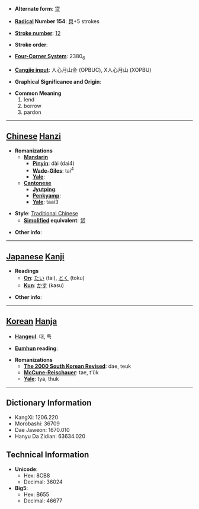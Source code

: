 * '''Alternate form''': [[贷]]

* '''[[Wiktionary:Chinese radical index| Radical]] Number 154''': [[Wiktionary:Chinese radical index 貝|貝]]+5 strokes

* '''[[Wiktionary:Chinese total strokes index|Stroke number]]''': [[Wiktionary:Chinese total strokes index 12|12]]

* '''Stroke order''': 

* '''[[Wiktionary:Chinese four corner index|Four-Corner System]]''': 2380<sub>6</sub>

* '''[[Wiktionary:Chinese Cangjie index|Cangjie input]]''': 人心月山金 (OPBUC), X人心月山 (XOPBU)

* '''Graphical Significance and Origin''': 

* '''Common Meaning'''
*#lend
*# borrow
*# pardon


----

== [[Chinese]] [[Hanzi]] ==

* '''Romanizations'''
** '''[[Mandarin]]'''
*** '''[[Pinyin]]''': dài (dai4)
*** '''[[Wade-Giles]]''': tai<sup>4</sup>
*** '''[[Yale]]''': 
** '''[[Cantonese]]'''
*** '''[[Jyutping]]''':
*** '''[[Penkyamp]]''': 
*** '''[[Yale]]''': taai3

* '''Style''': [[Traditional Chinese]] 
** '''[[Simplified Chinese|Simplified]] equivalent''': [[贷]]

* '''Other info''': 

----

== [[Japanese]] [[Kanji]] ==

* '''Readings'''
** '''[[On]]''': [[たい]] (tai), [[とく]] (toku)
** '''[[Kun]]''': [[かす]] (kasu)

* '''Other info''':  

----

== [[Korean]] [[Hanja]] ==

* '''[[Hangeul]]''': 대, 특

* '''[[Eumhun]] reading''': 

* '''Romanizations'''
** '''[[The 2000 South Korean Revised Romanization|The 2000 South Korean Revised]]''': dae, teuk
** '''[[McCune-Reischauer]]''': tae, t'ŭk
** '''[[Yale]]''': tya, thuk

----

== Dictionary Information ==

* KangXi: 1206.220
* Morobashi: 36709
* Dae Jaweon: 1670.010
* Hanyu Da Zidian: 63634.020

== Technical Information ==

* '''Unicode''':
** Hex: 8CB8
** Decimal: 36024
* '''Big5''':
** Hex: B655
** Decimal: 46677